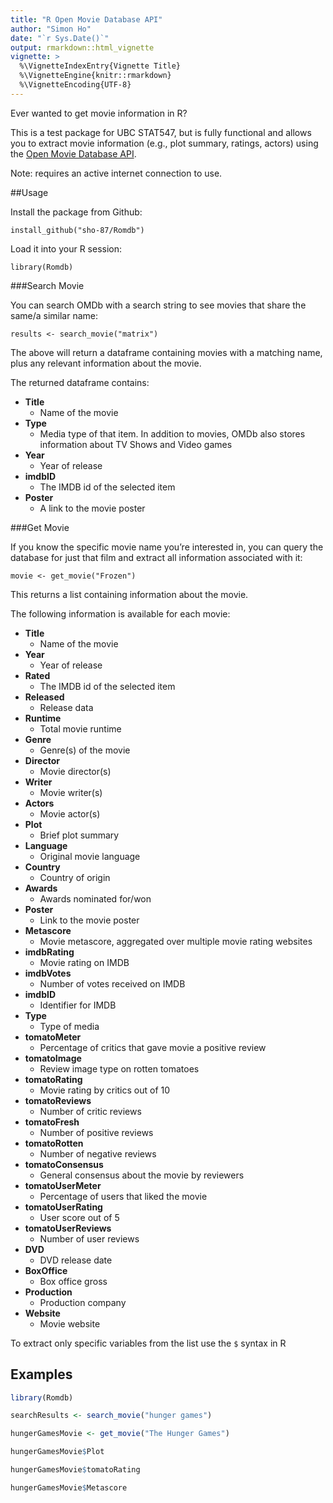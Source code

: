 ```yaml
---
title: "R Open Movie Database API"
author: "Simon Ho"
date: "`r Sys.Date()`"
output: rmarkdown::html_vignette
vignette: >
  %\VignetteIndexEntry{Vignette Title}
  %\VignetteEngine{knitr::rmarkdown}
  %\VignetteEncoding{UTF-8}
---
```


Ever wanted to get movie information in R?

This is a test package for UBC STAT547, but is fully functional and allows you to extract movie information (e.g., plot summary, ratings, actors) using the [Open Movie Database API](http://www.omdbapi.com).

Note: requires an active internet connection to use.

##Usage

Install the package from Github:

`install_github("sho-87/Romdb")`

Load it into your R session:

`library(Romdb)`

###Search Movie

You can search OMDb with a search string to see movies that share the same/a similar name:

`results <- search_movie("matrix")`

The above will return a dataframe containing movies with a matching name, plus any relevant information about the movie.

The returned dataframe contains:

* **Title**
	+ Name of the movie
* **Type**
	+ Media type of that item. In addition to movies, OMDb also stores information about TV Shows and Video games
* **Year**
	+ Year of release
* **imdbID**
	+ The IMDB id of the selected item
* **Poster**
	+ A link to the movie poster

###Get Movie

If you know the specific movie name you're interested in, you can query the database for just that film and extract all information associated with it:

`movie <- get_movie("Frozen")`

This returns a list containing information about the movie.

The following information is available for each movie:

* **Title**
	+ Name of the movie
* **Year**
	+ Year of release
* **Rated**
	+ The IMDB id of the selected item
* **Released**
	+ Release data
* **Runtime**
	+ Total movie runtime
* **Genre**
	+ Genre(s) of the movie
* **Director**
	+ Movie director(s)
* **Writer**
	+ Movie writer(s)
* **Actors**
	+ Movie actor(s)
* **Plot**
	+ Brief plot summary
* **Language**
	+ Original movie language
* **Country**
	+ Country of origin
* **Awards**
	+ Awards nominated for/won
* **Poster**
	+ Link to the movie poster
* **Metascore**
	+ Movie metascore, aggregated over multiple movie rating websites
* **imdbRating**
	+ Movie rating on IMDB
* **imdbVotes**
	+ Number of votes received on IMDB
* **imdbID**
	+ Identifier for IMDB
* **Type**
	+ Type of media
* **tomatoMeter**
	+ Percentage of critics that gave movie a positive review
* **tomatoImage**
	+ Review image type on rotten tomatoes
* **tomatoRating**
	+ Movie rating by critics out of 10
* **tomatoReviews**
	+ Number of critic reviews
* **tomatoFresh**
	+ Number of positive reviews
* **tomatoRotten**
	+ Number of negative reviews
* **tomatoConsensus**
	+ General consensus about the movie by reviewers
* **tomatoUserMeter**
	+ Percentage of users that liked the movie
* **tomatoUserRating**
	+ User score out of 5
* **tomatoUserReviews**
	+ Number of user reviews
* **DVD**
	+ DVD release date
* **BoxOffice**
	+ Box office gross
* **Production**
	+ Production company
* **Website**
	+ Movie website

To extract only specific variables from the list use the `$` syntax in R

## Examples

```r
library(Romdb)

searchResults <- search_movie("hunger games")

hungerGamesMovie <- get_movie("The Hunger Games")

hungerGamesMovie$Plot

hungerGamesMovie$tomatoRating

hungerGamesMovie$Metascore
```

